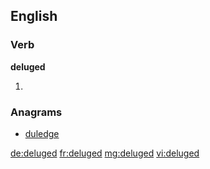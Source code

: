 ==English==

===Verb===
'''deluged'''

# {{past of|deluge}}

===Anagrams===
* [[duledge#English|duledge]]

[[de:deluged]]
[[fr:deluged]]
[[mg:deluged]]
[[vi:deluged]]